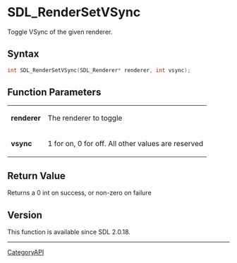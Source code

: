 = SDL_RenderSetVSync =

Toggle VSync of the given renderer.

== Syntax ==

<syntaxhighlight lang='c'>
int SDL_RenderSetVSync(SDL_Renderer* renderer, int vsync);
</syntaxhighlight>

== Function Parameters ==

{|
|'''renderer'''
|The renderer to toggle
|-
|'''vsync'''
|1 for on, 0 for off. All other values are reserved
|}

== Return Value ==

Returns a 0 int on success, or non-zero on failure

== Version ==

This function is available since SDL 2.0.18.

----
[[CategoryAPI]]


